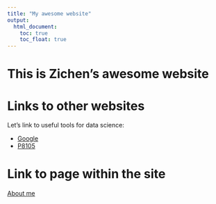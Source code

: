 ```yaml
---
title: "My awesome website"
output: 
  html_document:
    toc: true
    toc_float: true
---
```


# This is Zichen's awesome website




# Links to other websites

Let's link to useful tools for data science:

* [Google](https://www.google.com/)
* [P8105](https://p8105.com)



# Link to page within the site

[About me](about.html)









